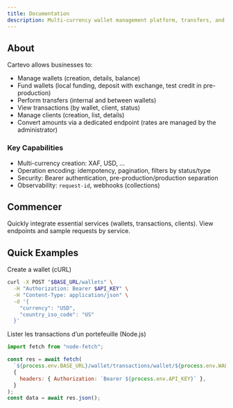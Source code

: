 ```yaml
---
title: Documentation
description: Multi-currency wallet management platform, transfers, and transactions.
---
```


## About

Cartevo allows businesses to:

- Manage wallets (creation, details, balance)
- Fund wallets (local funding, deposit with exchange, test credit in pre-production)
- Perform transfers (internal and between wallets)
- View transactions (by wallet, client, status)
- Manage clients (creation, list, details)
- Convert amounts via a dedicated endpoint (rates are managed by the administrator)

### Key Capabilities

- Multi-currency creation: XAF, USD, …
- Operation encoding: idempotency, pagination, filters by status/type
- Security: Bearer authentication, pre-production/production separation
- Observability: `request-id`, webhooks (collections)

## Commencer

<Card title="Quickstart Guide" icon="rocket" href="/quickstart" horizontal>
  Quickly integrate essential services (wallets, transactions, clients).
</Card>

<Card title="API Reference" icon="terminal" href="/api-reference/introduction">
  View endpoints and sample requests by service.
</Card>

## Quick Examples

Create a wallet (cURL)

```bash
curl -X POST "$BASE_URL/wallets" \
  -H "Authorization: Bearer $API_KEY" \
  -H "Content-Type: application/json" \
  -d '{
    "currency": "USD",
    "country_iso_code": "US"
  }'

```

Lister les transactions d’un portefeuille (Node.js)

```javascript
import fetch from "node-fetch";

const res = await fetch(
  `${process.env.BASE_URL}/wallet/transactions/wallet/${process.env.WALLET_ID}`,
  {
    headers: { Authorization: `Bearer ${process.env.API_KEY}` },
  }
);
const data = await res.json();
```
